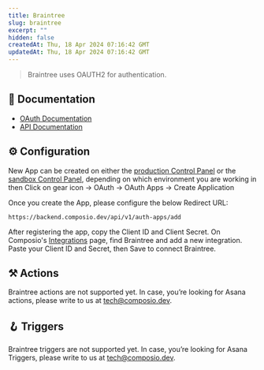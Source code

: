 ```yaml
---
title: Braintree
slug: braintree
excerpt: ""
hidden: false
createdAt: Thu, 18 Apr 2024 07:16:42 GMT
updatedAt: Thu, 18 Apr 2024 07:16:42 GMT
--- 
```

> Braintree uses OAUTH2 for authentication.
## 📔 Documentation

- [OAuth Documentation](https://developer.paypal.com/braintree/docs/guides/extend/oauth/configuration)
- [API Documentation](https://developer.paypal.com/braintree/docs/reference/overview)

## ⚙️ Configuration

<Tip>New App can be created on either the [production Control Panel](https://www.braintreegateway.com/login) or the [sandbox Control Panel](https://sandbox.braintreegateway.com/login), depending on which environment you are working in then Click on gear icon -> OAuth -> OAuth Apps -> Create Application</Tip>

Once you create the App, please configure the below Redirect URL:


```
https://backend.composio.dev/api/v1/auth-apps/add
```

After registering the app, copy the Client ID and Client Secret. On Composio's [Integrations](https://app.composio.dev/apps) page, find Braintree and add a new integration. Paste your Client ID and Secret, then Save to connect Braintree.


## ⚒️ Actions

Braintree actions are not supported yet. In case, you’re looking for Asana actions, please write to us at tech@composio.dev.

## 🪝 Triggers

Braintree triggers are not supported yet. In case, you’re looking for Asana Triggers, please write to us at tech@composio.dev.
